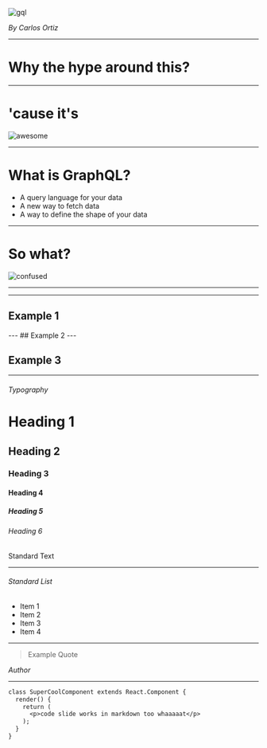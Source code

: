 

![gql](https://www.amazeelabs.com/sites/default/files/styles/leading_image/public/images/current-affairs/graphql.png?h=7bd360a7&itok=q-GPNY3n)



_By Carlos Ortiz_

---


# Why the hype around this?

---
# 'cause it's
![awesome](https://media3.giphy.com/media/mXnO9IiWWarkI/giphy.gif?cid=790b7611af0e6bfd8c9517f3bec5578fffb60ecf4ca0f76b&rid=giphy.gif)


---

# What is GraphQL?

- A query language for your data
- A new way to fetch data
- A way to define the shape of your data

---

# So what?
![confused](https://media.giphy.com/media/YVPwi7L2izTJS/giphy.gif)

---
<RegularComponent/>

---
## Example 1
<SplitPane queryNumber={0}/>
---
## Example 2

<SplitPane queryNumber={1}/>
---

## Example 3

<SplitPane mutationNumber={0} isQuery={false}/>

---
###### Typography

# Heading 1

## Heading 2

### Heading 3

#### Heading 4

##### Heading 5

###### Heading 6

Standard Text

---

###### Standard List

- Item 1
- Item 2
- Item 3
- Item 4

---

> Example Quote

<Cite>Author</Cite>

---

```graphql
class SuperCoolComponent extends React.Component {
  render() {
    return (
      <p>code slide works in markdown too whaaaaat</p>
    );
  }
}
```